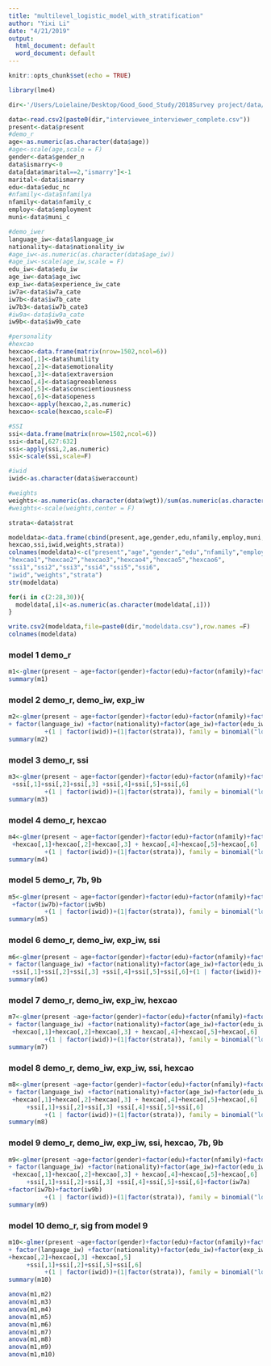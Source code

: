 ```yaml
---
title: "multilevel_logistic_model_with_stratification"
author: "Yixi Li"
date: "4/21/2019"
output:
  html_document: default
  word_document: default
---
```


```r
knitr::opts_chunk$set(echo = TRUE)
```

```r
library(lme4)

dir<-'/Users/Loielaine/Desktop/Good_Good_Study/2018Survey project/data/'

data<-read.csv2(paste0(dir,"interviewee_interviewer_complete.csv"))
present<-data$present
#demo_r
age<-as.numeric(as.character(data$age))
#age<-scale(age,scale = F)
gender<-data$gender_n
data$ismarry<-0
data[data$marital==2,"ismarry"]<-1
marital<-data$ismarry
edu<-data$educ_nc
#nfamily<-data$nfamilya
nfamily<-data$nfamily_c
employ<-data$employment
muni<-data$muni_c

#demo_iwer
language_iw<-data$language_iw
nationality<-data$nationality_iw
#age_iw<-as.numeric(as.character(data$age_iw))
#age_iw<-scale(age_iw,scale = F)
edu_iw<-data$edu_iw
age_iw<-data$age_iwc
exp_iw<-data$experience_iw_cate
iw7a<-data$iw7a_cate
iw7b<-data$iw7b_cate
iw7b3<-data$iw7b_cate3
#iw9a<-data$iw9a_cate
iw9b<-data$iw9b_cate

#personality
#hexcao
hexcao<-data.frame(matrix(nrow=1502,ncol=6))
hexcao[,1]<-data$humility
hexcao[,2]<-data$emotionality
hexcao[,3]<-data$extraversion
hexcao[,4]<-data$agreeableness
hexcao[,5]<-data$conscientiousness
hexcao[,6]<-data$openess  
hexcao<-apply(hexcao,2,as.numeric) 
hexcao<-scale(hexcao,scale=F)

#SSI
ssi<-data.frame(matrix(nrow=1502,ncol=6))
ssi<-data[,627:632]
ssi<-apply(ssi,2,as.numeric)
ssi<-scale(ssi,scale=F)

#iwid
iwid<-as.character(data$iweraccount)

#weights
weights<-as.numeric(as.character(data$wgt))/sum(as.numeric(as.character(data$wgt)))*1502
#weights<-scale(weights,center = F)

strata<-data$strat

modeldata<-data.frame(cbind(present,age,gender,edu,nfamily,employ,muni,marital,language_iw,nationality,age_iw,edu_iw,exp_iw,iw7b,iw7b3,iw9b,
hexcao,ssi,iwid,weights,strata))
colnames(modeldata)<-c("present","age","gender","edu","nfamily","employ","muni", "marital", "language_iw","nationality","age_iw","edu_iw","exp_iw","iw7b","iw7b3","iw9b",
"hexcao1","hexcao2","hexcao3","hexcao4","hexcao5","hexcao6",
"ssi1","ssi2","ssi3","ssi4","ssi5","ssi6",
"iwid","weights","strata")
str(modeldata)

for(i in c(2:28,30)){
  modeldata[,i]<-as.numeric(as.character(modeldata[,i]))
}

write.csv2(modeldata,file=paste0(dir,"modeldata.csv"),row.names =F)
colnames(modeldata)

```


### model 1 demo_r
```r
m1<-glmer(present ~ age+factor(gender)+factor(edu)+factor(nfamily)+factor(employ)+factor(muni)+factor(marital)+(1 | factor(iwid))+(1|factor(strata)), family = binomial("logit"),weights = weights,control=glmerControl(calc.derivs = F),data=modeldata)
summary(m1)
```

### model 2 demo_r, demo_iw, exp_iw
```r
m2<-glmer(present ~ age+factor(gender)+factor(edu)+factor(nfamily)+factor(employ)+factor(muni)+factor(marital)+
+ factor(language_iw) +factor(nationality)+factor(age_iw)+factor(edu_iw)+factor(exp_iw)
          +(1 | factor(iwid))+(1|factor(strata)), family = binomial("logit"),weights = weights,control=glmerControl(calc.derivs = F),data=modeldata)
summary(m2)
```

### model 3 demo_r, ssi
```r
m3<-glmer(present ~ age+factor(gender)+factor(edu)+factor(nfamily)+factor(employ)+factor(muni)+factor(marital)
 +ssi[,1]+ssi[,2]+ssi[,3] +ssi[,4]+ssi[,5]+ssi[,6]
          +(1 | factor(iwid))+(1|factor(strata)), family = binomial("logit"),weights = weights,control=glmerControl(calc.derivs = F),data=modeldata)
summary(m3)
```

### model 4 demo_r, hexcao
```r
m4<-glmer(present ~ age+factor(gender)+factor(edu)+factor(nfamily)+factor(employ)+factor(muni)+factor(marital)
 +hexcao[,1]+hexcao[,2]+hexcao[,3] + hexcao[,4]+hexcao[,5]+hexcao[,6]
          +(1 | factor(iwid))+(1|factor(strata)), family = binomial("logit"),weights = weights,control=glmerControl(calc.derivs = F),data=modeldata)
summary(m4)
```

### model 5 demo_r, 7b, 9b
```r
m5<-glmer(present ~ age+factor(gender)+factor(edu)+factor(nfamily)+factor(employ)+factor(muni)+factor(marital)+factor(iw7a)
 +factor(iw7b)+factor(iw9b)
          +(1 | factor(iwid))+(1|factor(strata)), family = binomial("logit"),weights = weights,control=glmerControl(calc.derivs = F),data=modeldata)
summary(m5)
```


### model 6 demo_r, demo_iw, exp_iw, ssi
```r
m6<-glmer(present ~ age+factor(gender)+factor(edu)+factor(nfamily)+factor(employ)+factor(muni)+factor(marital)+
+ factor(language_iw) +factor(nationality)+factor(age_iw)+factor(edu_iw)+factor(exp_iw)
 +ssi[,1]+ssi[,2]+ssi[,3] +ssi[,4]+ssi[,5]+ssi[,6]+(1 | factor(iwid))+(1|factor(strata)), family = binomial("logit"),weights = weights,control=glmerControl(calc.derivs = F),data=modeldata)
summary(m6)
```

### model 7 demo_r, demo_iw, exp_iw, hexcao
```r
m7<-glmer(present ~age+factor(gender)+factor(edu)+factor(nfamily)+factor(employ)+factor(muni)+factor(marital)+
+ factor(language_iw) +factor(nationality)+factor(age_iw)+factor(edu_iw)+factor(exp_iw)
 +hexcao[,1]+hexcao[,2]+hexcao[,3] + hexcao[,4]+hexcao[,5]+hexcao[,6]
          +(1 | factor(iwid))+(1|factor(strata)), family = binomial("logit"),weights = weights,control=glmerControl(calc.derivs = F),data=modeldata)
summary(m7)
```

### model 8 demo_r, demo_iw, exp_iw, ssi, hexcao
```r
m8<-glmer(present ~age+factor(gender)+factor(edu)+factor(nfamily)+factor(employ)+factor(muni)+factor(marital)+
+ factor(language_iw) +factor(nationality)+factor(age_iw)+factor(edu_iw)+factor(exp_iw)
 +hexcao[,1]+hexcao[,2]+hexcao[,3] + hexcao[,4]+hexcao[,5]+hexcao[,6]
     +ssi[,1]+ssi[,2]+ssi[,3] +ssi[,4]+ssi[,5]+ssi[,6]
          +(1 | factor(iwid))+(1|factor(strata)), family = binomial("logit"),weights = weights,control=glmerControl(calc.derivs = F),data=modeldata)
summary(m8)
```

### model 9 demo_r, demo_iw, exp_iw, ssi, hexcao, 7b, 9b
```r
m9<-glmer(present ~age+factor(gender)+factor(edu)+factor(nfamily)+factor(employ)+factor(muni)+factor(marital)+
+ factor(language_iw) +factor(nationality)+factor(age_iw)+factor(edu_iw)+factor(exp_iw)
 +hexcao[,1]+hexcao[,2]+hexcao[,3] + hexcao[,4]+hexcao[,5]+hexcao[,6]
     +ssi[,1]+ssi[,2]+ssi[,3] +ssi[,4]+ssi[,5]+ssi[,6]+factor(iw7a)
+factor(iw7b)+factor(iw9b)
          +(1 | factor(iwid))+(1|factor(strata)), family = binomial("logit"),weights = weights,control=glmerControl(calc.derivs = F),data=modeldata)
summary(m9)
```


### model 10 demo_r, sig from model 9
```r
m10<-glmer(present ~age+factor(gender)+factor(edu)+factor(nfamily)+factor(employ)+factor(muni)+factor(marital)+
+ factor(language_iw) +factor(nationality)+factor(edu_iw)+factor(exp_iw)
+hexcao[,2]+hexcao[,3] +hexcao[,5]
     +ssi[,1]+ssi[,2]+ssi[,5]+ssi[,6]
          +(1 | factor(iwid))+(1|factor(strata)), family = binomial("logit"),weights = weights,control=glmerControl(calc.derivs = F),data=modeldata)
summary(m10)
```


```r
anova(m1,m2)
anova(m1,m3)
anova(m1,m4)
anova(m1,m5)
anova(m1,m6)
anova(m1,m7)
anova(m1,m8)
anova(m1,m9)
anova(m1,m10)
```

